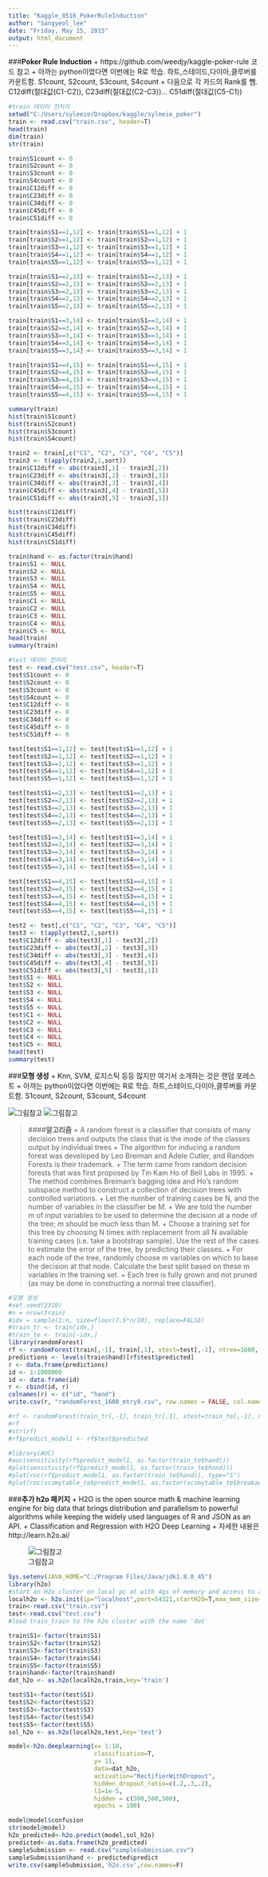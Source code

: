 ```yaml
---
title: "Kaggle_0516_PokerRuleInduction"
author: "Sangyeol_lee"
date: "Friday, May 15, 2015"
output: html_document
---
```

###**Poker Rule Induction** 
   + https://github.com/weedjy/kaggle-poker-rule 코드 참고
   + 아까는 python이었다면 이번에는 R로 학습. 하트,스테이드,다이아,클루버를 카운트함. S1count, S2count, S3count, S4count
   + 다음으로 각 카드의 Rank를 뺌. C12diff(절대값(C1-C2)), C23diff(절대값(C2-C3))... C51diff(절대값(C5-C1))

```r
#train 데이터 전처리
setwd("C:/Users/syleeie/Dropbox/kaggle/syleeie_poker")
train <- read.csv("train.csv", header=T)
head(train)
dim(train)
str(train)

train$S1count <- 0
train$S2count <- 0
train$S3count <- 0
train$S4count <- 0
train$C12diff <- 0
train$C23diff <- 0
train$C34diff <- 0
train$C45diff <- 0
train$C51diff <- 0

train[train$S1==1,12] <- train[train$S1==1,12] + 1
train[train$S2==1,12] <- train[train$S2==1,12] + 1
train[train$S3==1,12] <- train[train$S3==1,12] + 1
train[train$S4==1,12] <- train[train$S4==1,12] + 1
train[train$S5==1,12] <- train[train$S5==1,12] + 1

train[train$S1==2,13] <- train[train$S1==2,13] + 1
train[train$S2==2,13] <- train[train$S2==2,13] + 1
train[train$S3==2,13] <- train[train$S3==2,13] + 1
train[train$S4==2,13] <- train[train$S4==2,13] + 1
train[train$S5==2,13] <- train[train$S5==2,13] + 1

train[train$S1==3,14] <- train[train$S1==3,14] + 1
train[train$S2==3,14] <- train[train$S2==3,14] + 1
train[train$S3==3,14] <- train[train$S3==3,14] + 1
train[train$S4==3,14] <- train[train$S4==3,14] + 1
train[train$S5==3,14] <- train[train$S5==3,14] + 1

train[train$S1==4,15] <- train[train$S1==4,15] + 1
train[train$S2==4,15] <- train[train$S2==4,15] + 1
train[train$S3==4,15] <- train[train$S3==4,15] + 1
train[train$S4==4,15] <- train[train$S4==4,15] + 1
train[train$S5==4,15] <- train[train$S5==4,15] + 1

summary(train)
hist(train$S1count)
hist(train$S2count)
hist(train$S3count)
hist(train$S4count)

train2 <- train[,c("C1", "C2", "C3", "C4", "C5")]
train3 <- t(apply(train2,1,sort))
train$C12diff <- abs(train3[,1] - train3[,2])
train$C23diff <- abs(train3[,2] - train3[,3])
train$C34diff <- abs(train3[,3] - train3[,4])
train$C45diff <- abs(train3[,4] - train3[,5])
train$C51diff <- abs(train3[,5] - train3[,1])

hist(train$C12diff)
hist(train$C23diff)
hist(train$C34diff)
hist(train$C45diff)
hist(train$C51diff)

train$hand <- as.factor(train$hand)
train$S1 <- NULL
train$S2 <- NULL
train$S3 <- NULL
train$S4 <- NULL
train$S5 <- NULL
train$C1 <- NULL
train$C2 <- NULL
train$C3 <- NULL
train$C4 <- NULL
train$C5 <- NULL
head(train)
summary(train)

#test 데이터 전처리
test <- read.csv("test.csv", header=T)
test$S1count <- 0
test$S2count <- 0
test$S3count <- 0
test$S4count <- 0
test$C12diff <- 0
test$C23diff <- 0
test$C34diff <- 0
test$C45diff <- 0
test$C51diff <- 0

test[test$S1==1,12] <- test[test$S1==1,12] + 1
test[test$S2==1,12] <- test[test$S2==1,12] + 1
test[test$S3==1,12] <- test[test$S3==1,12] + 1
test[test$S4==1,12] <- test[test$S4==1,12] + 1
test[test$S5==1,12] <- test[test$S5==1,12] + 1

test[test$S1==2,13] <- test[test$S1==2,13] + 1
test[test$S2==2,13] <- test[test$S2==2,13] + 1
test[test$S3==2,13] <- test[test$S3==2,13] + 1
test[test$S4==2,13] <- test[test$S4==2,13] + 1
test[test$S5==2,13] <- test[test$S5==2,13] + 1

test[test$S1==3,14] <- test[test$S1==3,14] + 1
test[test$S2==3,14] <- test[test$S2==3,14] + 1
test[test$S3==3,14] <- test[test$S3==3,14] + 1
test[test$S4==3,14] <- test[test$S4==3,14] + 1
test[test$S5==3,14] <- test[test$S5==3,14] + 1

test[test$S1==4,15] <- test[test$S1==4,15] + 1
test[test$S2==4,15] <- test[test$S2==4,15] + 1
test[test$S3==4,15] <- test[test$S3==4,15] + 1
test[test$S4==4,15] <- test[test$S4==4,15] + 1
test[test$S5==4,15] <- test[test$S5==4,15] + 1

test2 <- test[,c("C1", "C2", "C3", "C4", "C5")]
test3 <- t(apply(test2,1,sort))
test$C12diff <- abs(test3[,1] - test3[,2])
test$C23diff <- abs(test3[,2] - test3[,3])
test$C34diff <- abs(test3[,3] - test3[,4])
test$C45diff <- abs(test3[,4] - test3[,5])
test$C51diff <- abs(test3[,5] - test3[,1])
test$S1 <- NULL
test$S2 <- NULL
test$S3 <- NULL
test$S4 <- NULL
test$S5 <- NULL
test$C1 <- NULL
test$C2 <- NULL
test$C3 <- NULL
test$C4 <- NULL
test$C5 <- NULL
head(test)
summary(test)
```

###**모형 생성** 
   + Knn, SVM, 로지스틱 등등 많지만 여기서 소개하는 것은 랜덤 포레스트
   + 아까는 python이었다면 이번에는 R로 학습. 하트,스테이드,다이아,클루버를 카운트함. S1count, S2count, S3count, S4count

![그림참고](http://kawahara.ca/wp-content/uploads/randomForest.png)
![그림참고](http://cdn-ak.f.st-hatena.com/images/fotolife/k/kazoo04/20131204/20131204173330.png)

> ####**알고리즘**
 + A random forest is a classifier that consists of many decision trees and outputs the class that is the mode of the classes output by individual trees
 + The algorithm for inducing a random forest was developed by Leo Breiman and Adele Cutler, and Random Forests is their trademark. 
 + The term came from random decision forests that was first proposed by Tin Kam Ho of Bell Labs in 1995. 
 + The method combines Breiman's bagging idea and Ho's random subspace method to construct a collection of decision trees with controlled variations.
 + Let the number of training cases be N, and the number of variables in the classifier be M. 
 + We are told the number m of input variables to be used to determine the decision at a node of the tree; m should be much less than M. 
 + Choose a training set for this tree by choosing N times with replacement from all N available training cases (i.e. take a bootstrap sample). Use the rest of the cases to estimate the error of the tree, by predicting their classes. 
 + For each node of the tree, randomly choose m variables on which to base the decision at that node. Calculate the best split based on these m variables in the training set. 
 + Each tree is fully grown and not pruned (as may be done in constructing a normal tree classifier). 

```r
#모형 생성
#set.seed(2310)
#n = nrow(train)
#idx = sample(1:n, size=floor(7.5*n/10), replace=FALSE)
#train_tr <- train[idx,]
#train_te <- train[-idx,]
library(randomForest)
rf <- randomForest(train[,-1], train[,1], xtest=test[,-1], ntree=1600, mtry=9)
predictions <- levels(train$hand)[rf$test$predicted]
r <- data.frame(predictions)
id <- 1:1000000
id <- data.frame(id)
r <- cbind(id, r)
colnames(r) <- c("id", "hand")
write.csv(r, "randomForest_1600_mtry9.csv", row.names = FALSE, col.names = TRUE)

#rf <- randomForest(train_tr[,-1], train_tr[,1], xtest=train_te[,-1], ntree=1600, mtry=9)
#rf
#str(rf)
#rf$predict_model1 <- rf$test$predicted

#library(AUC)
#auc(sensitivity(rf$predict_model1, as.factor(train_te$hand)))
#plot(sensitivity(rf$predict_model1, as.factor(train_te$hand)))
#plot(roc(rf$predict_model1, as.factor(train_te$hand)), type="S")
#plot(roc(scsmytable_te$predict_model1, as.factor(scsmytable_te$breakaway)), add=TRUE, col="green")
```

###**추가 h2o 패키지**
   + H2O is the open source math & machine learning engine for big data that brings distribution and parallelism to powerful algorithms while keeping the widely used languages of R and JSON as an API. 
   + Classification and Regression with H2O Deep Learning
   + 자세한 내용은 http://learn.h2o.ai/
 
![그림참고](http://i.imgur.com/VCuFIHO.png)

```r
Sys.setenv(JAVA_HOME="C:/Program Files/Java/jdk1.8.0_45")
library(h2o)
#start an H2o cluster on local pc at with 4gs of memory and access to all cores
localh2o <- h2o.init(ip="localhost",port=54321,startH2O=T,max_mem_size='6g',nthreads = -1)
train<-read.csv("train.csv")
test<-read.csv("test.csv")
#load train_train to the h2o cluster with the name 'dat'

train$S1<-factor(train$S1)
train$S2<-factor(train$S2)
train$S3<-factor(train$S3)
train$S4<-factor(train$S4)
train$S5<-factor(train$S5)
train$hand<-factor(train$hand)
dat_h2o <- as.h2o(localh2o,train,key='train')

test$S1<-factor(test$S1)
test$S2<-factor(test$S2)
test$S3<-factor(test$S3)
test$S4<-factor(test$S4)
test$S5<-factor(test$S5)
sol_h2o <- as.h2o(localh2o,test,key='test')

model<-h2o.deeplearning(x= 1:10,
                        classification=T,
                        y= 11,
                        data=dat_h2o,
                        activation="RectifierWithDropout",
                        hidden_dropout_ratio=c(.2,.3,.2),
                        l1=1e-5,
                        hidden = c(500,500,500),
                        epochs = 100)

model@model$confusion
str(model@model)
h2o_predicted<-h2o.predict(model,sol_h2o)
predicted<-as.data.frame(h2o_predicted)
sampleSubmission <- read.csv("sampleSubmission.csv")
sampleSubmission$hand <- predicted$predict
write.csv(sampleSubmission,'h2o.csv',row.names=F)
```